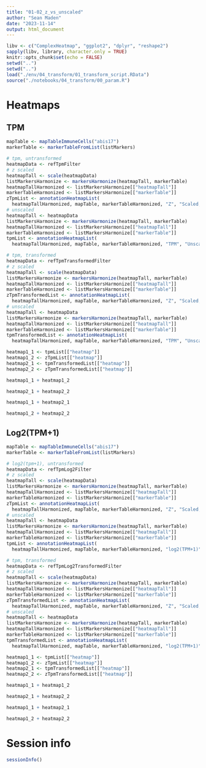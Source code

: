 ```yaml
---
title: "01-02_z_vs_unscaled"
author: "Sean Maden"
date: "2023-11-14"
output: html_document
---
```


```r
libv <- c("ComplexHeatmap", "ggplot2", "dplyr", "reshape2")
sapply(libv, library, character.only = TRUE)
knitr::opts_chunk$set(echo = FALSE)
setwd("..")
setwd("..")
load("./env/04_transform/01_transform_script.RData")
source("./notebooks/04_transform/00_param.R")
```

# Heatmaps

## TPM

```r
mapTable <- mapTableImmuneCells("abis17")
markerTable <- markerTableFromList(listMarkers)

# tpm, untransformed
heatmapData <- refTpmFilter
# z scaled
heatmapTall <- scale(heatmapData)
listMarkersHarmonize <- markersHarmonize(heatmapTall, markerTable)
heatmapTallHarmonized <- listMarkersHarmonize[["heatmapTall"]]
markerTableHarmonized <- listMarkersHarmonize[["markerTable"]]
zTpmList <- annotationHeatmapList(
  heatmapTallHarmonized, mapTable, markerTableHarmonized, "Z", "Scaled, untransformed")
# unscaled
heatmapTall <- heatmapData
listMarkersHarmonize <- markersHarmonize(heatmapTall, markerTable)
heatmapTallHarmonized <- listMarkersHarmonize[["heatmapTall"]]
markerTableHarmonized <- listMarkersHarmonize[["markerTable"]]
tpmList <- annotationHeatmapList(
  heatmapTallHarmonized, mapTable, markerTableHarmonized, "TPM", "Unscaled, untransformed")

# tpm, transformed
heatmapData <- refTpmTransformedFilter
# z scaled
heatmapTall <- scale(heatmapData)
listMarkersHarmonize <- markersHarmonize(heatmapTall, markerTable)
heatmapTallHarmonized <- listMarkersHarmonize[["heatmapTall"]]
markerTableHarmonized <- listMarkersHarmonize[["markerTable"]]
zTpmTransformedList <- annotationHeatmapList(
  heatmapTallHarmonized, mapTable, markerTableHarmonized, "Z", "Scaled, transformed")
# unscaled
heatmapTall <- heatmapData
listMarkersHarmonize <- markersHarmonize(heatmapTall, markerTable)
heatmapTallHarmonized <- listMarkersHarmonize[["heatmapTall"]]
markerTableHarmonized <- listMarkersHarmonize[["markerTable"]]
tpmTransformedList <- annotationHeatmapList(
  heatmapTallHarmonized, mapTable, markerTableHarmonized, "TPM", "Unscaled, transformed")
```

```r
heatmap1_1 <- tpmList[["heatmap"]]
heatmap1_2 <- zTpmList[["heatmap"]]
heatmap2_1 <- tpmTransformedList[["heatmap"]]
heatmap2_2 <- zTpmTransformedList[["heatmap"]]

heatmap1_1 + heatmap1_2

heatmap2_1 + heatmap2_2

heatmap1_1 + heatmap2_1

heatmap1_2 + heatmap2_2
```

## Log2(TPM+1)

```r
mapTable <- mapTableImmuneCells("abis17")
markerTable <- markerTableFromList(listMarkers)

# log2(tpm+1), untransformed
heatmapData <- refTpmLog2Filter
# z scaled
heatmapTall <- scale(heatmapData)
listMarkersHarmonize <- markersHarmonize(heatmapTall, markerTable)
heatmapTallHarmonized <- listMarkersHarmonize[["heatmapTall"]]
markerTableHarmonized <- listMarkersHarmonize[["markerTable"]]
zTpmList <- annotationHeatmapList(
  heatmapTallHarmonized, mapTable, markerTableHarmonized, "Z", "Scaled, untransformed")
# unscaled
heatmapTall <- heatmapData
listMarkersHarmonize <- markersHarmonize(heatmapTall, markerTable)
heatmapTallHarmonized <- listMarkersHarmonize[["heatmapTall"]]
markerTableHarmonized <- listMarkersHarmonize[["markerTable"]]
tpmList <- annotationHeatmapList(
  heatmapTallHarmonized, mapTable, markerTableHarmonized, "log2(TPM+1)", "Unscaled, untransformed")

# tpm, transformed
heatmapData <- refTpmLog2TransformedFilter
# z scaled
heatmapTall <- scale(heatmapData)
listMarkersHarmonize <- markersHarmonize(heatmapTall, markerTable)
heatmapTallHarmonized <- listMarkersHarmonize[["heatmapTall"]]
markerTableHarmonized <- listMarkersHarmonize[["markerTable"]]
zTpmTransformedList <- annotationHeatmapList(
  heatmapTallHarmonized, mapTable, markerTableHarmonized, "Z", "Scaled, transformed")
# unscaled
heatmapTall <- heatmapData
listMarkersHarmonize <- markersHarmonize(heatmapTall, markerTable)
heatmapTallHarmonized <- listMarkersHarmonize[["heatmapTall"]]
markerTableHarmonized <- listMarkersHarmonize[["markerTable"]]
tpmTransformedList <- annotationHeatmapList(
  heatmapTallHarmonized, mapTable, markerTableHarmonized, "log2(TPM+1)", "Unscaled, transformed")
```

```r
heatmap1_1 <- tpmList[["heatmap"]]
heatmap1_2 <- zTpmList[["heatmap"]]
heatmap2_1 <- tpmTransformedList[["heatmap"]]
heatmap2_2 <- zTpmTransformedList[["heatmap"]]

heatmap1_1 + heatmap1_2

heatmap2_1 + heatmap2_2

heatmap1_1 + heatmap2_1

heatmap1_2 + heatmap2_2
```

# Session info

```r
sessionInfo()
```